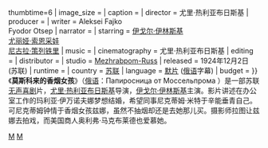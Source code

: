 {{Infobox Film
| name           = 莫斯科来的香烟女孩
| image          = The Cigarette Girl from Mosselprom (1924).webm{{!}}thumbtime=6
| image_size     = 
| caption        = 
| director       = 尤里·热利亚布日斯基
| producer       = 
| writer         = Aleksei Fajko<br>Fyodor Otsep
| narrator       = 
| starring       = [[伊戈尔·伊林斯基|伊戈尔·伊林斯基]]<br>[[尤丽娅·索恩采娃|尤丽娅·索恩采娃]]<br>[[尼古拉·策列铁里|尼古拉·策列铁里]]
| music          = 
| cinematography = 尤里·热利亚布日斯基
| editing        = 
| distributor    = 
| studio         = [[Gorky_Film_Studio|Mezhrabpom-Russ]]
| released       = 1924年12月2日 (苏联)	
| runtime        = 
| country        = [[苏联|苏联]]
| language       = [[默片|默片]] ([[俄语|俄语]]字幕)
| budget         = 
}}
《'''莫斯科来的香烟女孩'''》（[[俄语|俄语]]：Папиросница от Моссельпрома ）是一部苏联[[无声喜剧|无声喜剧]]片，[[尤里·热利亚布日斯基|尤里·热利亚布日斯基]]导演，[[伊戈尔·伊林斯基|伊戈尔·伊林斯基]]主演。影片讲述在办公室工作的玛利亚·伊万诺夫娜梦想结婚，希望同事尼克蒂姆·米特于辛能垂青自己。可尼克蒂姆钟情于香烟女孩兹娜，虽然不抽烟却还是去她那儿买。摄影师拉图让兹娜去拍戏，而美国商人奥利弗·马克布莱德也爱慕她。

[[Category:1924年蘇聯電影作品|M]]
[[Category:苏联默片|M]]